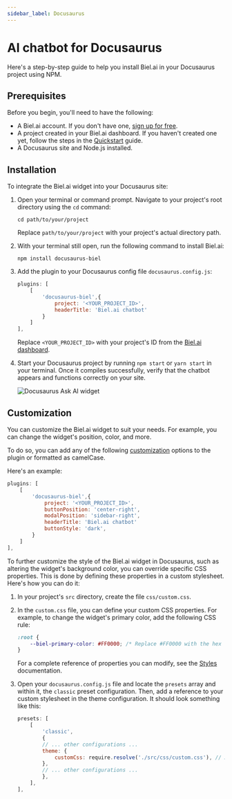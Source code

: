 ```yaml
---
sidebar_label: Docusaurus
---
```



# AI chatbot for Docusaurus

Here's a step-by-step guide to help you install Biel.ai in your Docusaurus project using NPM.

## Prerequisites

Before you begin, you'll need to have the following:

- A Biel.ai account. If you don't have one, [sign up for free](https://app.biel.ai/accounts/signup/).
- A project created in your Biel.ai dashboard. If you haven't created one yet, follow the steps in the [Quickstart](../quickstart.md#2-create-a-project) guide.
- A Docusaurus site and Node.js installed.

## Installation

To integrate the Biel.ai widget into your Docusaurus site:

1. Open your terminal or command prompt. Navigate to your project's root directory using the `cd` command:

    ```console
    cd path/to/your/project
    ```
    
    Replace `path/to/your/project` with your project's actual directory path.

1. With your terminal still open, run the following command to install Biel.ai:

    ```console
    npm install docusaurus-biel
    ```
    
1. Add the plugin to your Docusaurus config file `docusaurus.config.js`:

    ```js
    plugins: [
        [
            'docusaurus-biel',{
                project: '<YOUR_PROJECT_ID>',
                headerTitle: 'Biel.ai chatbot'
            }
        ]
    ],
    ```

    Replace `<YOUR_PROJECT_ID>` with your project's ID from the [Biel.ai dashboard](../quickstart.md#2-create-a-project).

1. Start your Docusaurus project by running `npm start` or `yarn start` in your terminal. Once it compiles successfully, verify that the chatbot appears and functions correctly on your site.

    ![Docusaurus Ask AI widget](./images/biel-widget-docs.png)

## Customization

You can customize the Biel.ai widget to suit your needs. For example, you can change the widget's position, color, and more.

To do so, you can add any of the following [customization](../customization/layout.mdx) options to the plugin or formatted as camelCase.

Here's an example:

```js
plugins: [
    [
        'docusaurus-biel',{
            project: '<YOUR_PROJECT_ID>',
            buttonPosition: 'center-right',
            modalPosition: 'sidebar-right',
            headerTitle: 'Biel.ai chatbot'
            buttonStyle: 'dark',
        }
    ]
],
```

To further customize the style of the Biel.ai widget in Docusaurus, such as altering the widget's background color, you can override specific CSS properties. This is done by defining these properties in a custom stylesheet. Here's how you can do it:

1. In your project's `src` directory, create the file `css/custom.css`.

1. In the `custom.css` file, you can define your custom CSS properties. For example, to change the widget's primary color, add the following CSS rule:

    ```css
    :root {
        --biel-primary-color: #FF0000; /* Replace #FF0000 with the hex color code of your choice */
    }
    ```

    For a complete reference of properties you can modify, see the [Styles](../customization/styles) documentation.

1. Open your `docusaurus.config.js` file and locate the `presets` array and within it, the `classic` preset configuration. Then, add a reference to your custom stylesheet in the theme configuration. It should look something like this:

    ```js
    presets: [
        [
            'classic',
            {
            // ... other configurations ...
            theme: {
                customCss: require.resolve('./src/css/custom.css'), // Add this line
            },
            // ... other configurations ...
            },
        ],
    ],
    ```
